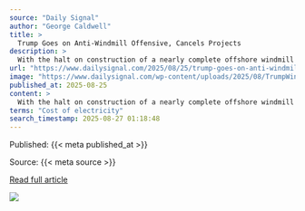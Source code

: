 ```yaml
---
source: "Daily Signal"
author: "George Caldwell"
title: >
  Trump Goes on Anti-Windmill Offensive, Cancels Projects
description: >
  With the halt on construction of a nearly complete offshore windmill project in Rhode Island, it appears President Donald Trump means business in undoing the... Read More The post Trump Goes on Anti-Windmill Offensive, Cancels Projects appeared first on The D…
url: "https://www.dailysignal.com/2025/08/25/trump-goes-on-anti-windmill-offensive-cancels-projects/"
image: "https://www.dailysignal.com/wp-content/uploads/2025/08/TrumpWindmill.jpg"
published_at: 2025-08-25
content: >
  With the halt on construction of a nearly complete offshore windmill project in Rhode Island, it appears President Donald Trump means business in undoing the last administrations green energy policie… [+3238 chars]
terms: "Cost of electricity"
search_timestamp: 2025-08-27 01:18:48
---
```



Published: {{< meta published_at >}}


Source: {{< meta source >}}


[Read full article]({{< meta url >}}){target='_blank'}



![](`r rmarkdown::metadata$image[1]`)
